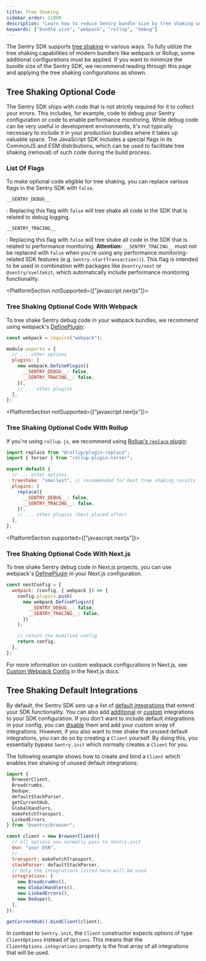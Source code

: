 ```yaml
---
title: Tree Shaking
sidebar_order: 11000
description: "Learn how to reduce Sentry bundle size by tree shaking unused code."
keywords: ["bundle size", "webpack", "rollup", "debug"]
---
```


The Sentry SDK supports [tree shaking](https://developer.mozilla.org/en-US/docs/Glossary/Tree_shaking) in various ways.
To fully utilize the tree shaking capabilities of modern bundlers like webpack or Rollup, some additional configurations must be applied.
If you want to minimize the bundle size of the Sentry SDK, we recommend reading through this page and applying the tree shaking configurations as shown.

## Tree Shaking Optional Code

The Sentry SDK ships with code that is not strictly required for it to collect your errors. This includes, for example, code to debug your Sentry configuration or code to enable performance monitoring. While debug code can be very useful in development environments, it's not typically necessary to include it in your production bundles where it takes up valuable space. The JavaScript SDK includes a special flags in its CommonJS and ESM distributions, which can be used to facilitate tree shaking (removal) of such code during the build process.

### List Of Flags

To make optional code eligible for tree shaking, you can replace various flags in the Sentry SDK with `false`.

`__SENTRY_DEBUG__`

: Replacing this flag with `false` will tree shake all code in the SDK that is related to debug logging.

`__SENTRY_TRACING__`

: Replacing this flag with `false` will tree shake all code in the SDK that is related to performance monitoring.
**Attention:** `__SENTRY_TRACING__` must not be replaced with `false` when you're using any performance monitoring-related SDK features (e.g. `Sentry.startTransaction()`). This flag is intended to be used in combination with packages like `@sentry/next` or `@sentry/sveltekit`, which automatically include performance monitoring functionality.

<PlatformSection notSupported={["javascript.nextjs"]}>

### Tree Shaking Optional Code With Webpack

To tree shake Sentry debug code in your webpack bundles, we recommend using webpack's [DefinePlugin](https://webpack.js.org/plugins/define-plugin/):

```javascript {filename:webpack.config.js}
const webpack = require("webpack");

module.exports = {
  // ... other options
  plugins: [
    new webpack.DefinePlugin({
      __SENTRY_DEBUG__: false,
      __SENTRY_TRACING__: false,
    }),
    // ... other plugins
  ],
};
```

</PlatformSection>

<PlatformSection notSupported={["javascript.nextjs"]}>

### Tree Shaking Optional Code With Rollup

If you're using `rollup.js`, we recommend using [Rollup's `replace` plugin](https://github.com/rollup/plugins/tree/master/packages/replace):

```javascript {filename:rollup.config.js}
import replace from "@rollup/plugin-replace";
import { terser } from "rollup-plugin-terser";

export default {
  // ... other options
  treeshake: "smallest", // recommended for best tree shaking results
  plugins: [
    replace({
      __SENTRY_DEBUG__: false,
      __SENTRY_TRACING__: false,
    }),
    // ... other plugins (best placed after)
  ],
};
```

</PlatformSection>

<PlatformSection supported={["javascript.nextjs"]}>

### Tree Shaking Optional Code With Next.js

To tree shake Sentry debug code in Next.js projects, you can use webpack's [DefinePlugin](https://webpack.js.org/plugins/define-plugin/) in your Next.js configuration.

```javascript {filename:next.config.(js|mjs)}
const nextConfig = {
  webpack: (config, { webpack }) => {
    config.plugins.push(
      new webpack.DefinePlugin({
        __SENTRY_DEBUG__: false,
        __SENTRY_TRACING__: false,
      })
    );

    // return the modified config
    return config;
  },
};
```

For more information on custom webpack configurations in Next.js, see [Custom Webpack Config](https://nextjs.org/docs/api-reference/next.config.js/custom-webpack-config) in the Next.js docs.

</PlatformSection>

## Tree Shaking Default Integrations

By default, the Sentry SDK sets up a list of [default integrations](../integrations) that extend your
SDK functionality. You can also add [additional](../integrations) or [custom](../integrations/custom)
integrations to your SDK configuration.
If you don't want to include default integrations in your config, you can [disable](../options/#integration-configuration)
them and add your custom array of integrations.
However, if you also want to tree shake the unused default integrations, you can do so by creating a `Client` yourself.
By doing this, you essentially bypass `Sentry.init` which normally creates a `Client` for you.

The following example shows how to create and bind a `Client` which enables tree shaking of unused default integrations:

```javascript {filename:main.js}
import {
  BrowserClient,
  Breadcrumbs,
  Dedupe,
  defaultStackParser,
  getCurrentHub,
  GlobalHandlers,
  makeFetchTransport,
  LinkedErrors,
} from "@sentry/browser";

const client = new BrowserClient({
  // all options you normally pass to Sentry.init
  dsn: "your DSN",
  // ...
  transport: makeFetchTransport,
  stackParser: defaultStackParser,
  // Only the integrations listed here will be used
  integrations: [
    new Breadcrumbs(),
    new GlobalHandlers(),
    new LinkedErrors(),
    new Dedupe(),
  ],
});

getCurrentHub().bindClient(client);
```

<Note>

In contrast to `Sentry.init`, the `Client` constructor expects options of type `ClientOptions` instead of `Options`.
This means that the `ClientOptions.integrations` property is the final array of all integrations that will be used.

</Note>
